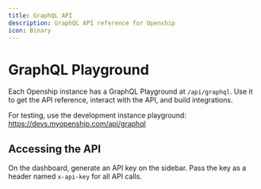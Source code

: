 ```yaml
---
title: GraphQL API
description: GraphQL API reference for Openship
icon: Binary
---
```


# GraphQL Playground

Each Openship instance has a GraphQL Playground at `/api/graphql`. Use it to get the API reference, interact with the API, and build integrations.

For testing, use the development instance playground: https://devs.myopenship.com/api/graphql

## Accessing the API

On the dashboard, generate an API key on the sidebar. Pass the key as a header named `x-api-key` for all API calls.